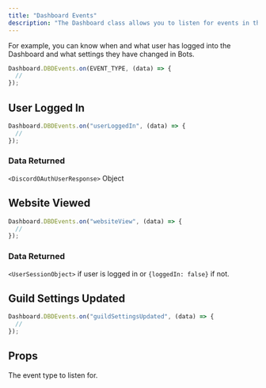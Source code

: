 ```yaml
---
title: "Dashboard Events"
description: "The Dashboard class allows you to listen for events in the Dashboard."
---
```


For example, you can know when and what user has logged into the Dashboard and what settings they have changed in Bots.

```js
Dashboard.DBDEvents.on(EVENT_TYPE, (data) => {
  //
});
```

## User Logged In

```js
Dashboard.DBDEvents.on("userLoggedIn", (data) => {
  //
});
```

### Data Returned

`<DiscordOAuthUserResponse>` Object

## Website Viewed

```js
Dashboard.DBDEvents.on("websiteView", (data) => {
  //
});
```

### Data Returned

`<UserSessionObject>` if user is logged in or `{loggedIn: false}` if not.

## Guild Settings Updated

```js
Dashboard.DBDEvents.on("guildSettingsUpdated", (data) => {
  //
});
```

## Props

<ParamField path="EVENT_TYPE" type="String" required>
  The event type to listen for.
</ParamField>
